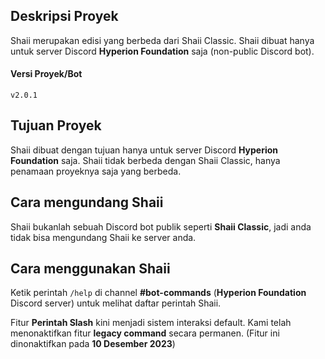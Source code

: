 ## Deskripsi Proyek
Shaii merupakan edisi yang berbeda dari Shaii Classic. Shaii dibuat hanya untuk server Discord **Hyperion Foundation** saja (non-public Discord bot).

#### Versi Proyek/Bot
`v2.0.1`

## Tujuan Proyek
Shaii dibuat dengan tujuan hanya untuk server Discord **Hyperion Foundation** saja. Shaii tidak berbeda dengan Shaii Classic, hanya penamaan proyeknya saja yang berbeda.

## Cara mengundang Shaii
Shaii bukanlah sebuah Discord bot publik seperti **Shaii Classic**, jadi anda tidak bisa mengundang Shaii ke server anda.

## Cara menggunakan Shaii
Ketik perintah `/help` di channel **#bot-commands** (**Hyperion Foundation** Discord server) untuk melihat daftar perintah Shaii.

Fitur **Perintah Slash** kini menjadi sistem interaksi default. Kami telah menonaktifkan fitur **legacy command** secara permanen. (Fitur ini dinonaktifkan pada **10 Desember 2023**)